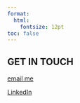```yaml
---
format:
  html: 
    fontsize: 12pt
toc: false
---
```


## GET IN TOUCH

[email me](mailto:sarahsdao@gmail.com)

[LinkedIn](https://www.linkedin.com/in/sarahsdao/)